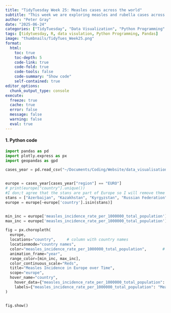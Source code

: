 ```yaml
---
title: "TidyTuesday Week 25: Measles cases across the world"
subtitle: "This week we are exploring measles and rubella cases across the world. This data was downloaded from the World Health Organisation Provisional monthly measles and rubella data on 2025-06-12."
author: "Peter Gray"
date: "2025-06-24" 
categories: ["TidyTuesday", "Data Visualization", "Python Programming" , "R Programming", "2025"]
tags: [tidytuesday, R, data visulation, Python Programming, Pandas]
image: "thumbnails/TidyTues_Week25.png"
format:
  html:
    toc: true
    toc-depth: 5
    code-link: true
    code-fold: true
    code-tools: false
    code-summary: "Show code"
    self-contained: true
editor_options: 
  chunk_output_type: console
execute: 
  freeze: true                                                  
  cache: true                                                   
  error: false
  message: false
  warning: false
  eval: true
---
```



#### 1. Python code

```python
import pandas as pd
import plotly.express as px
import geopandas as gpd

cases_year = pd.read_csv("~/Documents/Coding/Website/data_visualisations/TidyTuesday/2025/Data/cases_year.csv")


europe = cases_year[cases_year["region"] == "EURO"]
# print(europe["country"].unique())
#I don;t agree that the stans are part of Europe so I will remove thme
stans = ["Azerbaijan", "Kazakhstan", "Kyrgyzstan", "Russian Federation", "Tajikistan", "Turkmenistan", "Uzbekistan"]
europe = europe[~europe['country'].isin(stans)]


min_inc = europe['measles_incidence_rate_per_1000000_total_population'].min()
max_inc = europe['measles_incidence_rate_per_1000000_total_population'].max()

fig = px.choropleth(
  europe,
  locations="country",     # column with country names
  locationmode="country names",
  color="measles_incidence_rate_per_1000000_total_population",       # column with measles incidence
  animation_frame="year",
  range_color=[min_inc, max_inc],
  color_continuous_scale="Reds",
  title="Measles Incidence in Europe over Time",
  scope="europe",
  hover_name="country",
    hover_data={"measles_incidence_rate_per_1000000_total_population": True},
    labels={"measles_incidence_rate_per_1000000_total_population": "Measles Incidence (per 1,000,000)"}
)


fig.show()

```
